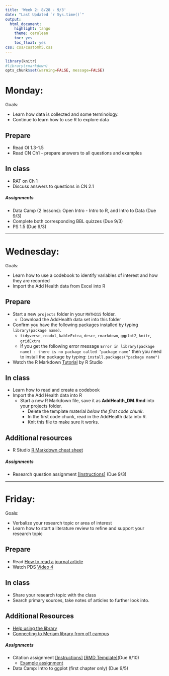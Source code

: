 ```yaml
---
title: 'Week 2: 8/28 - 9/3'
date: "Last Updated `r Sys.time()`"
output:
  html_document:
    highlight: tango
    theme: cerulean
    toc: yes
    toc_float: yes
css: css/customh5.css
---
```


```r
library(knitr)
#library(rmarkdown)
opts_chunk$set(warning=FALSE, message=FALSE) 
```


# Monday: 
Goals: 

* Learn how data is collected and some terminology. 
* Continue to learn how to use R to explore data

## Prepare 

* Read OI 1.3-1.5
* Read CN Ch1 - prepare answers to all questions and examples

## In class
* RAT on Ch 1
* Discuss answers to questions in CN 2.1

##### Assignments
* Data Camp (2 lessons): Open Intro - Intro to R, and Intro to Data (Due 9/3)
* Complete both corresponding BBL quizzes (Due 9/3)
* PS 1.5 (Due 9/3)

----

# Wednesday:
Goals: 

* Learn how to use a codebook to identify variables of interest and how they are recorded
* Import the Add Health data from Excel into R

## Prepare
* Start a new `projects` folder in your `MATH315` folder. 
    - Download the AddHealth data set into this folder
* Confirm you have the following packages installed by typing `library(package name)`. 
    - `tidyverse`, `readxl`, `kableExtra`, `descr`, `rmarkdown`, `ggplot2`, `knitr`, `gridExtra`
    - If you get the following error message `Error in library(package name) : there is no package called ‘package name’` then you need to install the package by typing: `install.packages("package name")`
* Watch the R Markdown [Tutorial](http://rmarkdown.rstudio.com/lesson-1.html) by R Studio

## In class
* Learn how to read and create a codebook
* Import the Add Health data into R
    - Start a new R Markdown file, save it as **AddHealth_DM.Rmd** into your projects folder. 
        - Delete the template material _below the first code chunk_.
        - In the first code chunk, read in the AddHealth data into R. 
        - Knit this file to make sure it works. 

## Additional resources
* R Studio [R Markdown cheat sheet](https://www.rstudio.com/wp-content/uploads/2015/02/rmarkdown-cheatsheet.pdf)


##### Assignments
* Research question assignment [[Instructions]](hw/RQ.html) (Due 9/3)


----

# Friday:
Goals: 

* Verbalize your research topic or area of interest
* Learn how to start a literature review to refine and support your research topic

## Prepare
* Read [How to read a journal article](docs/How to Read a Journal Article.pdf)
* Watch PDS [Video 4](http://passiondrivenstatistics.com/2015/09/16/chapter-04/)

## In class
* Share your research topic with the class
* Search primary sources, take notes of articles to further look into. 

## Additional Resources
* [Help using the library](http://library.csuchico.edu/help)
* [Connecting to Meriam library from off campus](http://library.csuchico.edu/connecting-off-campus)


##### Assignments
* Citation assignment [[Instructions]](hw/Citation_Assignment.html) [[RMD Template]](hw/CA.Rmd)(Due 9/10)
    - [Example assignment](docs/Citation Assignment Example.pdf)
* Data Camp: Intro to ggplot (first chapter only) (Due 9/5)
